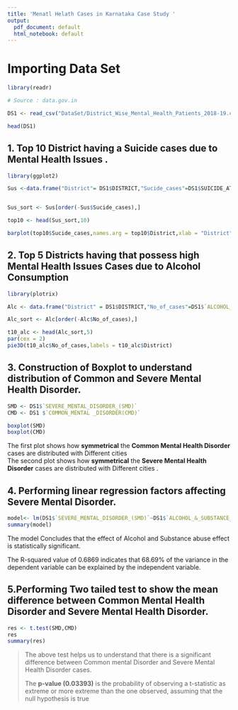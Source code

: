 ```yaml
---
title: 'Menatl Helath Cases in Karnataka Case Study '
output:
  pdf_document: default
  html_notebook: default
---
```


# Importing Data Set

```r

library(readr)

# Source : data.gov.in

DS1 <- read_csv("DataSet/District_Wise_Mental_Health_Patients_2018-19.csv")

head(DS1)
```

## 1. Top 10 District having a Suicide cases due to Mental Health Issues .

```r
library(ggplot2)

Sus <-data.frame("District"= DS1$DISTRICT,"Sucide_cases"=DS1$SUICIDE_ATTEMPT_CASES)


Sus_sort <- Sus[order(-Sus$Sucide_cases),]

top10 <- head(Sus_sort,10)

barplot(top10$Sucide_cases,names.arg = top10$District,xlab = "District",ylab = "Case Count")

```

## 2. Top 5 Districts having that possess high Mental Health Issues Cases due to Alcohol Consumption

```r
library(plotrix)

Alc <- data.frame("District" = DS1$DISTRICT,"No_of_cases"=DS1$`ALCOHOL_&_SUBSTANCE_ABUSE`) 

Alc_sort <- Alc[order(-Alc$No_of_cases),]

t10_alc <- head(Alc_sort,5)
par(cex = 2)
pie3D(t10_alc$No_of_cases,labels = t10_alc$District)
```

## 3. Construction of Boxplot to understand distribution of Common and Severe Mental Health Disorder.

```r

SMD <- DS1$`SEVERE_MENTAL_DISORDER_(SMD)`
CMD <- DS1 $`COMMON_MENTAL _DISORDER(CMD)`

boxplot(SMD)
boxplot(CMD)
```

| The first plot shows how **symmetrical** the **Common Mental Health Disorder** cases are distributed with Different cities
| The second plot shows how **symmetrical** the **Severe Mental Health Disorder** cases are distributed with Different cities .
| 

## 4. Performing linear regression factors affecting Severe Mental Disorder.

```r
model<- lm(DS1$`SEVERE_MENTAL_DISORDER_(SMD)`~DS1$`ALCOHOL_&_SUBSTANCE_ABUSE`)
summary(model)
```

| The model Concludes that the effect of Alcohol and Substance abuse effect is statistically significant.

The R-squared value of 0.6869 indicates that 68.69% of the variance in the dependent variable can be explained by the independent variable.

## 5.Performing Two tailed test to show the mean difference between Common Mental Health Disorder and Severe Mental Health Disorder.

```r

res <- t.test(SMD,CMD)
res
summary(res)

```

> The above test helps us to understand that there is a significant difference between Common mental Disorder and Severe Mental Health Disorder cases.
>
> The **p-value (0.03393)** is the probability of observing a t-statistic as extreme or more extreme than the one observed, assuming that the null hypothesis is true
